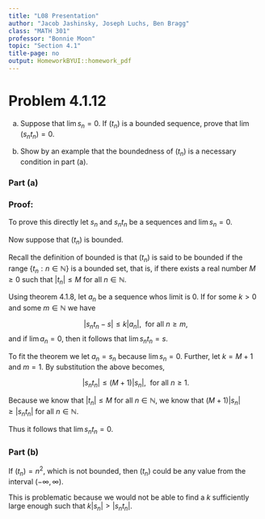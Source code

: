```yaml
---
title: "L08 Presentation"
author: "Jacob Jashinsky, Joseph Luchs, Ben Bragg"
class: "MATH 301"
professor: "Bonnie Moon"
topic: "Section 4.1"
title-page: no
output: HomeworkBYUI::homework_pdf
---
```

# Problem 4.1.12

a. Suppose that $\lim s_n = 0$. If $(t_n)$ is a bounded sequence, prove that $\lim(s_n t_n)=0$. 

b. Show by an example that the boundedness of $(t_n)$ is a necessary condition in part (a). 


### Part (a) 


### Proof:

To prove this directly let $s_n$ and $s_n t_n$ be a sequences and $\lim s_n = 0$. 

Now suppose that $(t_n)$ is bounded.

Recall the definition of bounded is that $(t_n)$ is said to be bounded if the range $\{ t_n : n \in \mathbb{N} \}$ is a bounded set, that is, if there exists a real number $M \ge 0$ such that $| t_n | \le M$ for all $n \in \mathbb{N}$.

Using theorem 4.1.8, let $a_n$ be a sequence whos limit is 0. If for some $k > 0$ and some $m \in \mathbb{N}$ we have

$$
| s_n t_n - s | \le k |a_n|,  \ \ \text{for all} \ n \ge m,  
$$
and if $\lim a_n=0$, then it follows that $\lim s_n t_n = s$.


To fit the theorem we let $a_n = s_n$ because $\lim s_n = 0$. Further, let $k = M + 1$ and $m=1$. By substitution the above becomes, 

$$
| s_n t_n | \le (M + 1)|s_n|,  \ \ \text{for all} \ n \ge 1.  
$$

Because we know that $|t_n| \le M$ for all $n \in \mathbb{N}$, we know that $(M + 1)|s_n| \ge  | s_n t_n |$ for all $n \in \mathbb{N}$. 

Thus it follows that $\lim s_n t_n = 0$. 



### Part (b)

If $(t_n) = n^2$, which is not bounded, then $(t_n)$ could be any value from the interval $(- \infty, \infty)$. 

This is problematic because we would not be able to find a $k$ sufficiently large enough such that $k|s_n| >  | s_n t_n |$.  




